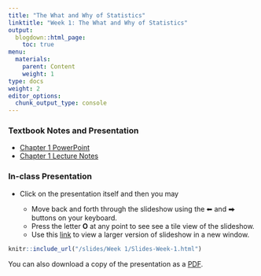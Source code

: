```yaml
---
title: "The What and Why of Statistics"
linktitle: "Week 1: The What and Why of Statistics"
output:
  blogdown::html_page:
    toc: true
menu:
  materials:
    parent: Content
    weight: 1
type: docs
weight: 2
editor_options: 
  chunk_output_type: console
---
```


### Textbook Notes and Presentation

- [Chapter 1 PowerPoint](/lecture_notes/Week 1/SSDS_Ch1.pptx){target="_blank"} 
- [Chapter 1 Lecture Notes](/lecture_notes/Week 1/SSDS_Ch1.docx){target="_blank"}

### In-class Presentation

- Click on the presentation itself and then you may

  + Move back and forth through the slideshow using the ⬅ and ⮕ buttons on your keyboard.
  + Press the letter **O** at any point to see see a tile view of the slideshow.
  + Use this [link](/slides/Week 1/Slides-Week-1.html){target="_blank"} to view a larger version of slideshow in a new window.

```r
knitr::include_url("/slides/Week 1/Slides-Week-1.html")
```

You can also download a copy of the presentation as a [PDF](/slides/Week 1/Slides-Week-1.pdf){target="_blank"}. 
